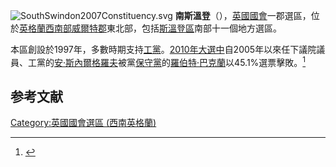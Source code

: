 {{noteTA
|1=zh:斯溫登; zh-hk:史雲頓; zh-tw:斯溫頓;
}}
[[File:SouthSwindon2007Constituency.svg|right]]
'''南斯溫登'''（{{lang-en|South Swindon}}），[[英國|英國]][[英國國會|國會]]一郡選區，位於[[英格蘭|英格蘭]][[西南英格蘭|西南部]][[威爾特郡|威爾特郡]]東北部，包括[[斯溫登區|斯溫登區]]南部十一個地方選區。

本區創設於1997年，多數時期支持[[工黨_(英國)|工黨]]。[[2010年英國大選|2010年大選中]]自2005年以來任下議院議員、工黨的[[安·斯內爾格羅夫|安·斯內爾格羅夫]]被黨[[保守黨_(英國)|保守黨]]的[[羅伯特·巴克蘭|羅伯特·巴克蘭]]以45.1%選票擊敗。<ref name="">{{cite news
|publisher=[[英國廣播公司|英國廣播公司]]
|date=2010年5月7日
|title=Election 2010/Constituency/Swindon South
|url=http://news.bbc.co.uk/2/shared/election2010/results/constituency/e22.stm
|accessdate=2010年10月27日
|archive-date=2020年11月30日
|archive-url=https://web.archive.org/web/20201130175530/http://news.bbc.co.uk/2/shared/election2010/results/constituency/e22.stm
|dead-url=no
}}</ref>

==参考文献==
<div class="references-small">
<references></references>
</div>

{{DEFAULTSORT:Swindon South (Uk Parliament Constituency)}}
[[Category:英國國會選區_(西南英格蘭)|Category:英國國會選區 (西南英格蘭)]]